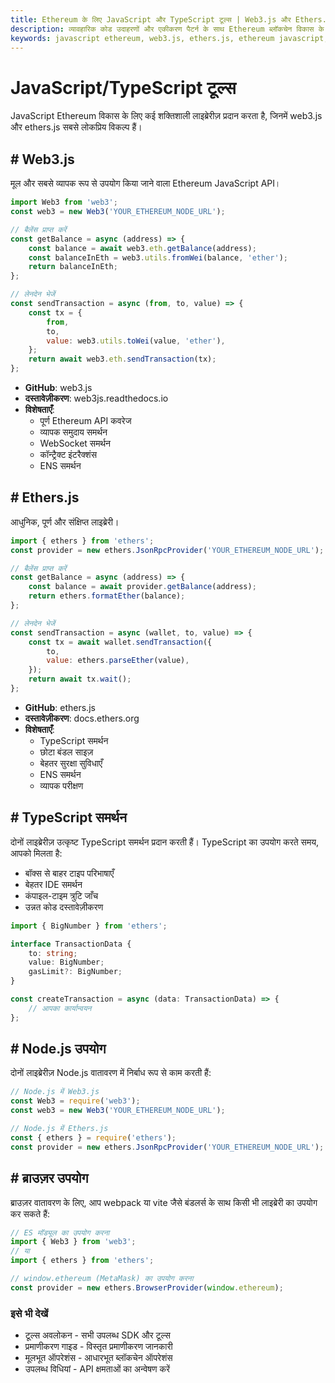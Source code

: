 ```yaml
---
title: Ethereum के लिए JavaScript और TypeScript टूल्स | Web3.js और Ethers.js गाइड
description: व्यावहारिक कोड उदाहरणों और एकीकरण पैटर्न के साथ Ethereum ब्लॉकचेन विकास के लिए JavaScript और TypeScript लाइब्रेरीज़ का व्यापक गाइड, जिसमें Web3.js और Ethers.js शामिल हैं
keywords: javascript ethereum, web3.js, ethers.js, ethereum javascript, web3 typescript, ethereum typescript, javascript dapp, typescript smart contracts, node.js ethereum, javascript blockchain, typescript web3, browser ethereum, frontend blockchain
---
```


# JavaScript/TypeScript टूल्स

JavaScript Ethereum विकास के लिए कई शक्तिशाली लाइब्रेरीज़ प्रदान करता है, जिनमें web3.js और ethers.js सबसे लोकप्रिय विकल्प हैं।

<PayAttention category="Javascript/Typescript" />

## # Web3.js

मूल और सबसे व्यापक रूप से उपयोग किया जाने वाला Ethereum JavaScript API।

```javascript
import Web3 from 'web3';
const web3 = new Web3('YOUR_ETHEREUM_NODE_URL');

// बैलेंस प्राप्त करें
const getBalance = async (address) => {
	const balance = await web3.eth.getBalance(address);
	const balanceInEth = web3.utils.fromWei(balance, 'ether');
	return balanceInEth;
};

// लेनदेन भेजें
const sendTransaction = async (from, to, value) => {
	const tx = {
		from,
		to,
		value: web3.utils.toWei(value, 'ether'),
	};
	return await web3.eth.sendTransaction(tx);
};
```

- **GitHub**: <Link to="https://github.com/web3/web3.js" target="_blank" absolute>web3.js</Link>
- **दस्तावेज़ीकरण**: <Link to="https://web3js.readthedocs.io/" target="_blank" absolute>web3js.readthedocs.io</Link>
- **विशेषताएँ**:
  - पूर्ण Ethereum API कवरेज
  - व्यापक समुदाय समर्थन
  - WebSocket समर्थन
  - कॉन्ट्रैक्ट इंटरैक्शंस
  - ENS समर्थन

## # Ethers.js

आधुनिक, पूर्ण और संक्षिप्त लाइब्रेरी।

```javascript
import { ethers } from 'ethers';
const provider = new ethers.JsonRpcProvider('YOUR_ETHEREUM_NODE_URL');

// बैलेंस प्राप्त करें
const getBalance = async (address) => {
	const balance = await provider.getBalance(address);
	return ethers.formatEther(balance);
};

// लेनदेन भेजें
const sendTransaction = async (wallet, to, value) => {
	const tx = await wallet.sendTransaction({
		to,
		value: ethers.parseEther(value),
	});
	return await tx.wait();
};
```

- **GitHub**: <Link to="https://github.com/ethers-io/ethers.js/" target="_blank" absolute>ethers.js</Link>
- **दस्तावेज़ीकरण**: <Link to="https://docs.ethers.org/" target="_blank" absolute>docs.ethers.org</Link>
- **विशेषताएँ**:
  - TypeScript समर्थन
  - छोटा बंडल साइज़
  - बेहतर सुरक्षा सुविधाएँ
  - ENS समर्थन
  - व्यापक परीक्षण

## # TypeScript समर्थन

दोनों लाइब्रेरीज़ उत्कृष्ट TypeScript समर्थन प्रदान करती हैं। TypeScript का उपयोग करते समय, आपको मिलता है:

- बॉक्स से बाहर टाइप परिभाषाएँ
- बेहतर IDE समर्थन
- कंपाइल-टाइम त्रुटि जाँच
- उन्नत कोड दस्तावेज़ीकरण

```typescript
import { BigNumber } from 'ethers';

interface TransactionData {
	to: string;
	value: BigNumber;
	gasLimit?: BigNumber;
}

const createTransaction = async (data: TransactionData) => {
	// आपका कार्यान्वयन
};
```

## # Node.js उपयोग

दोनों लाइब्रेरीज़ Node.js वातावरण में निर्बाध रूप से काम करती हैं:

```javascript
// Node.js में Web3.js
const Web3 = require('web3');
const web3 = new Web3('YOUR_ETHEREUM_NODE_URL');

// Node.js में Ethers.js
const { ethers } = require('ethers');
const provider = new ethers.JsonRpcProvider('YOUR_ETHEREUM_NODE_URL');
```

## # ब्राउज़र उपयोग

ब्राउज़र वातावरण के लिए, आप webpack या vite जैसे बंडलर्स के साथ किसी भी लाइब्रेरी का उपयोग कर सकते हैं:

```javascript
// ES मॉड्यूल का उपयोग करना
import { Web3 } from 'web3';
// या
import { ethers } from 'ethers';

// window.ethereum (MetaMask) का उपयोग करना
const provider = new ethers.BrowserProvider(window.ethereum);
```

### इसे भी देखें

- <Link to="/docs/ethereum/tools/overview" title="उपलब्ध Ethereum विकास टूल्स और SDK का पूर्ण अवलोकन">टूल्स अवलोकन</Link> - सभी उपलब्ध SDK और टूल्स
- <Link to="/docs/ethereum/authentication" title="Ethereum नोड्स और API सेवाओं के साथ प्रमाणीकरण के लिए गाइड">प्रमाणीकरण गाइड</Link> - विस्तृत प्रमाणीकरण जानकारी
- <Link to="/docs/ethereum/basic-operations" title="मूलभूत Ethereum ब्लॉकचेन ऑपरेशंस सीखें">मूलभूत ऑपरेशंस</Link> - आधारभूत ब्लॉकचेन ऑपरेशंस
- <Link to="/docs/ethereum/all-methods" title="सभी उपलब्ध Ethereum API विधियों का पूर्ण संदर्भ">उपलब्ध विधियां</Link> - API क्षमताओं का अन्वेषण करें

